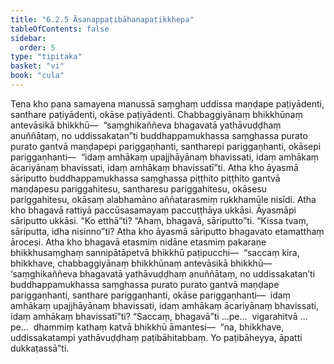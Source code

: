 ```yaml
---
title: "6.2.5 Āsanappaṭibāhanapaṭikkhepa"
tableOfContents: false
sidebar:
  order: 5
type: "tipitaka"
basket: "vi"
book: "cula"
---
```



<DynamicBreadcrumb />

<Division number="313" book="cula" e="ch" v="4" p="312">

<Paragraph number="1347" book="cula">
Tena kho pana samayena manussā saṃghaṃ uddissa maṇḍape paṭiyādenti, santhare paṭiyādenti, okāse paṭiyādenti. Chabbaggiyānaṃ bhikkhūnaṃ antevāsikā bhikkhū—  “saṃghikaññeva bhagavatā yathāvuḍḍhaṃ anuññātaṃ, no uddissakatan”ti buddhappamukhassa saṃghassa purato purato gantvā maṇḍapepi pariggaṇhanti, santharepi pariggaṇhanti, okāsepi pariggaṇhanti—  “idaṃ amhākaṃ upajjhāyānaṃ bhavissati, idaṃ amhākaṃ ācariyānaṃ bhavissati, idaṃ amhākaṃ bhavissatī”ti. Atha kho āyasmā sāriputto buddhappamukhassa saṃghassa piṭṭhito piṭṭhito gantvā maṇḍapesu pariggahitesu, santharesu pariggahitesu, okāsesu pariggahitesu, okāsaṃ alabhamāno aññatarasmiṃ rukkhamūle nisīdi. Atha kho bhagavā rattiyā paccūsasamayaṃ paccuṭṭhāya ukkāsi. Āyasmāpi sāriputto ukkāsi. “Ko etthā”ti? “Ahaṃ, bhagavā, sāriputto”ti. “Kissa tvaṃ, sāriputta, idha nisinno”ti? Atha kho āyasmā sāriputto bhagavato etamatthaṃ ārocesi. Atha kho bhagavā etasmiṃ nidāne etasmiṃ pakaraṇe bhikkhusaṃghaṃ sannipātāpetvā bhikkhū paṭipucchi—  “saccaṃ kira, bhikkhave, chabbaggiyānaṃ bhikkhūnaṃ antevāsikā bhikkhū—  ‘saṃghikaññeva bhagavatā yathāvuḍḍhaṃ anuññātaṃ, no uddissakatan’ti buddhappamukhassa saṃghassa purato purato gantvā maṇḍape pariggaṇhanti, santhare pariggaṇhanti, okāse pariggaṇhanti—  idaṃ amhākaṃ upajjhāyānaṃ bhavissati, idaṃ amhākaṃ ācariyānaṃ bhavissati, idaṃ amhākaṃ bhavissatī”ti? “Saccaṃ, bhagavā”ti …pe…  vigarahitvā …pe…  dhammiṃ kathaṃ katvā bhikkhū āmantesi—  “na, bhikkhave, uddissakatampi yathāvuḍḍhaṃ paṭibāhitabbaṃ. Yo paṭibāheyya, āpatti dukkaṭassā”ti.
</Paragraph>
</Division>